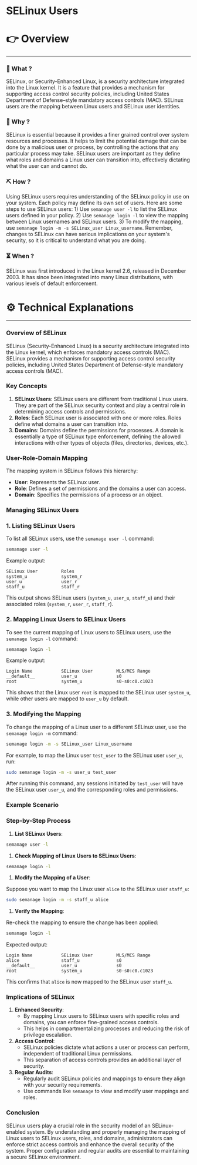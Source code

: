 # SELinux Users


# 👉 Overview

---

### 👀 What ?

SELinux, or Security-Enhanced Linux, is a security architecture integrated into the Linux kernel. It is a feature that provides a mechanism for supporting access control security policies, including United States Department of Defense–style mandatory access controls (MAC). SELinux users are the mapping between Linux users and SELinux user identities.


### 🧐 Why ?

SELinux is essential because it provides a finer grained control over system resources and processes. It helps to limit the potential damage that can be done by a malicious user or process, by controlling the actions that any particular process may take. SELinux users are important as they define what roles and domains a Linux user can transition into, effectively dictating what the user can and cannot do.


### ⛏️ How ?

Using SELinux users requires understanding of the SELinux policy in use on your system. Each policy may define its own set of users. Here are some steps to use SELinux users: 1) Use `semanage user -l` to list the SELinux users defined in your policy. 2) Use `semanage login -l` to view the mapping between Linux usernames and SELinux users. 3) To modify the mapping, use `semanage login -m -s SELinux_user Linux_username`. Remember, changes to SELinux can have serious implications on your system's security, so it is critical to understand what you are doing.


### ⏳ When ?

SELinux was first introduced in the Linux kernel 2.6, released in December 2003. It has since been integrated into many Linux distributions, with various levels of default enforcement.


# ⚙️ Technical Explanations

---

### Overview of SELinux

SELinux (Security-Enhanced Linux) is a security architecture integrated into the Linux kernel, which enforces mandatory access controls (MAC). SELinux provides a mechanism for supporting access control security policies, including United States Department of Defense-style mandatory access controls (MAC).

### Key Concepts

1. **SELinux Users**: SELinux users are different from traditional Linux users. They are part of the SELinux security context and play a central role in determining access controls and permissions.
2. **Roles**: Each SELinux user is associated with one or more roles. Roles define what domains a user can transition into.
3. **Domains**: Domains define the permissions for processes. A domain is essentially a type of SELinux type enforcement, defining the allowed interactions with other types of objects (files, directories, devices, etc.).

### User-Role-Domain Mapping

The mapping system in SELinux follows this hierarchy:

- **User**: Represents the SELinux user.
- **Role**: Defines a set of permissions and the domains a user can access.
- **Domain**: Specifies the permissions of a process or an object.

### Managing SELinux Users

### 1. Listing SELinux Users

To list all SELinux users, use the `semanage user -l` command:

```bash
semanage user -l

```

Example output:

```
SELinux User         Roles
system_u             system_r
user_u               user_r
staff_u              staff_r

```

This output shows SELinux users (`system_u`, `user_u`, `staff_u`) and their associated roles (`system_r`, `user_r`, `staff_r`).

### 2. Mapping Linux Users to SELinux Users

To see the current mapping of Linux users to SELinux users, use the `semanage login -l` command:

```bash
semanage login -l

```

Example output:

```
Login Name           SELinux User         MLS/MCS Range
__default__          user_u               s0
root                 system_u             s0-s0:c0.c1023

```

This shows that the Linux user `root` is mapped to the SELinux user `system_u`, while other users are mapped to `user_u` by default.

### 3. Modifying the Mapping

To change the mapping of a Linux user to a different SELinux user, use the `semanage login -m` command:

```bash
semanage login -m -s SELinux_user Linux_username

```

For example, to map the Linux user `test_user` to the SELinux user `user_u`, run:

```bash
sudo semanage login -m -s user_u test_user

```

After running this command, any sessions initiated by `test_user` will have the SELinux user `user_u`, and the corresponding roles and permissions.

### Example Scenario

### Step-by-Step Process

1. **List SELinux Users**:

```bash
semanage user -l

```

1. **Check Mapping of Linux Users to SELinux Users**:

```bash
semanage login -l

```

1. **Modify the Mapping of a User**:

Suppose you want to map the Linux user `alice` to the SELinux user `staff_u`:

```bash
sudo semanage login -m -s staff_u alice

```

1. **Verify the Mapping**:

Re-check the mapping to ensure the change has been applied:

```bash
semanage login -l

```

Expected output:

```
Login Name           SELinux User         MLS/MCS Range
alice                staff_u              s0
__default__          user_u               s0
root                 system_u             s0-s0:c0.c1023

```

This confirms that `alice` is now mapped to the SELinux user `staff_u`.

### Implications of SELinux

1. **Enhanced Security**:
    - By mapping Linux users to SELinux users with specific roles and domains, you can enforce fine-grained access controls.
    - This helps in compartmentalizing processes and reducing the risk of privilege escalation.
2. **Access Control**:
    - SELinux policies dictate what actions a user or process can perform, independent of traditional Linux permissions.
    - This separation of access controls provides an additional layer of security.
3. **Regular Audits**:
    - Regularly audit SELinux policies and mappings to ensure they align with your security requirements.
    - Use commands like `semanage` to view and modify user mappings and roles.

### Conclusion

SELinux users play a crucial role in the security model of an SELinux-enabled system. By understanding and properly managing the mapping of Linux users to SELinux users, roles, and domains, administrators can enforce strict access controls and enhance the overall security of the system. Proper configuration and regular audits are essential to maintaining a secure SELinux environment.
